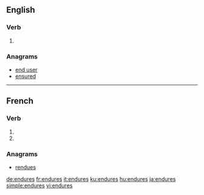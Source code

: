 {{also|endurés}}
==English==

===Verb===
{{head|en}}

# {{en-third-person singular of|endure}}

===Anagrams===
* [[end user#English|end user]]
* [[ensured#English|ensured]]

----

==French==

===Verb===
{{fr-verb-form}}

# {{conjugation of|endurer||2|s|pres|ind|lang=fr}}
# {{conjugation of|endurer||2|s|pres|sub|lang=fr}}

===Anagrams===
* [[rendues#French|rendues]]

[[de:endures]]
[[fr:endures]]
[[it:endures]]
[[ku:endures]]
[[hu:endures]]
[[ja:endures]]
[[simple:endures]]
[[vi:endures]]